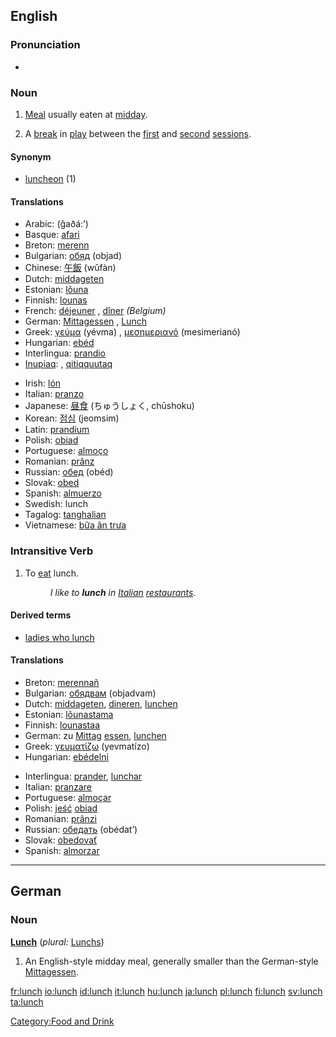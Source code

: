 ==English==

===Pronunciation===
*{{IPA|/lʌnʧ/}}

===Noun===
{{en-noun-reg-es}}

# [[Meal]] usually eaten at [[midday]].
# {{Cricket}} A [[break]] in [[play]] between the [[first session|first]] and [[second session|second]] [[session]]s.

====Synonym====
* [[luncheon]] (1)

====Translations====
{{top}}
*Arabic: {{ARchar|[[غذاء]]}} (ğaðá:’) {{m}}
*Basque: [[afari]]
*Breton: [[merenn]] {{f}}
*Bulgarian: [[обяд]] (objad) {{m}}
*Chinese: [[午飯]] (wǔfàn)
*Dutch: [[middageten]] {{n}}
*Estonian: [[lõuna]]
*Finnish: [[lounas]]
*French: [[déjeuner]] {{m}}, [[dîner]] {{m}} ''(Belgium)''
*German: [[Mittagessen]] {{n}}, [[Lunch]] {{m}}
*Greek: [[γεύμα]] (yévma) {{n}}, [[μεσημεριανό]] (mesimerianó) {{n}}
*Hungarian: [[ebéd]]
*Interlingua: [[prandio]]
*[[Inupiaq]]: {{Unicode|[[aiḷiłiq]]}}, [[qitiqquutaq]]
{{mid}}
*Irish: [[lón]] {{m}}
*Italian: [[pranzo]] {{m}}
*Japanese: [[昼食]] (ちゅうしょく, chūshoku)
*Korean: [[점심]] (jeomsim)
*Latin: [[prandium]] {{n}}
*Polish: [[obiad]] {{m}}
*Portuguese: [[almoço]] {{m}}
*Romanian: [[prânz]] {{n}}
*Russian: [[обед]] (obéd) {{m}}
*Slovak: [[obed]] {{m}}
*Spanish: [[almuerzo]] {{m}}
*Swedish: lunch
*Tagalog: [[tanghalian]]
*Vietnamese: [[bữa ăn trưa]]
{{bottom}}

===Intransitive Verb===
{{en-infl-reg-sibilant|lun|ch|}}

# To [[eat]] lunch.
#: ''I like to '''lunch''' in [[Italian]] [[restaurant]]s.''

====Derived terms====
*[[ladies who lunch]]

====Translations====
{{top}}
*Breton: [[merennañ]]
*Bulgarian: [[обядвам]] (objadvam)
*Dutch: [[middageten]], [[dineren]], [[lunchen]]
*Estonian: [[lõunastama]]
*Finnish: [[lounastaa]]
*German: zu [[Mittag]] [[essen]], [[lunchen]]
*Greek: [[γευματίζω]] (yevmatízo)
*Hungarian: [[ebédelni]]
{{mid}}
*Interlingua: [[prander]], [[lunchar]]
*Italian: [[pranzare]]
*Portuguese: [[almoçar]]
*Polish: [[jeść]] [[obiad]] {{m}}
*Romanian: [[prânzi]]
*Russian: [[обедать]] (obédat’)
*Slovak: [[obedovať]]
*Spanish: [[almorzar]]
{{bottom}}

----

==German==
===Noun===
'''[[Lunch]]''' {{m}} (''plural:'' [[Lunchs]])

# An English-style midday meal, generally smaller than the German-style [[Mittagessen]].

[[Category:Food and Drink]]

[[fr:lunch]]
[[io:lunch]]
[[id:lunch]]
[[it:lunch]]
[[hu:lunch]]
[[ja:lunch]]
[[pl:lunch]]
[[fi:lunch]]
[[sv:lunch]]
[[ta:lunch]]